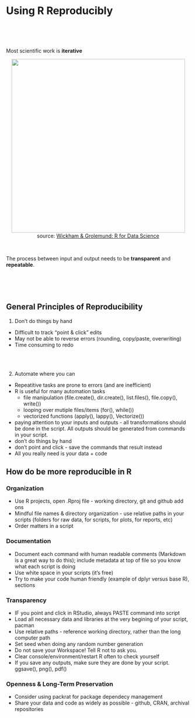 # Using R Reproducibly 


\
\
\

Most scientific work is **iterative**


<center>
<div class="image">
<img src="images/data-science.png" style="width: 475px"/>
<div>source: [Wickham & Grolemund: R for Data Science](http://r4ds.had.co.nz/) </div>
</div>
</center>
\


The process between input and output needs to be **transparent** and **repeatable**. 

\
\
\


## General Principles of Reproducibility

1. Don't do things by hand

* Difficult to track "point & click" edits
* May not be able to reverse errors (rounding, copy/paste, overwriting)
* Time consuming to redo

\
\

2. Automate where you can

* Repeatitive tasks are prone to errors (and are inefficient)
* R is useful for many automation tasks
  * file manipulation (file.create(), dir.create(), list.files(), file.copy(), write())
  * looping over mutiple files/items (for(), while())
  * vectorized functions (apply(), lappy(), Vectorize())

* paying attention to your inputs and outputs - all transformations should be done in the script. All outputs should be generated from commands in your script. 
* don't do things by hand
* don't point and click - save the commands that result instead
* All you really need is your data + code 


## How do be more reproducible in R
### Organization 
* Use R projects, open .Rproj file - working directory, git and github add ons
* Mindful file names & directory organization - use relative paths in your scripts (folders for raw data, for scripts, for plots, for reports, etc)
* Order matters in a script

### Documentation
* Document each command with human readable comments (Markdown is a great way to do this); include metadata at top of file so you know what each script is doing
* Use white space in your scripts (it's free)
* Try to make your code human friendly (example of dplyr versus base R), sections

### Transparency
* IF you point and click in RStudio, always PASTE command into script
* Load all necessary data and libraries at the very begining of your script, pacman
* Use relative paths - reference working directory, rather than the long computer path
* Set seed when doing any random number generation
* Do not save your Workspace! Tell R not to ask you. 
* Clear console/environment/restart R often to check yourself
* If you save any outputs, make sure they are done by your script. ggsave(), png(), pdf()

### Openness & Long-Term Preservation
* Consider using packrat for package dependecy management
* Share your data and code as widely as possible - github, CRAN, archival repositories 


